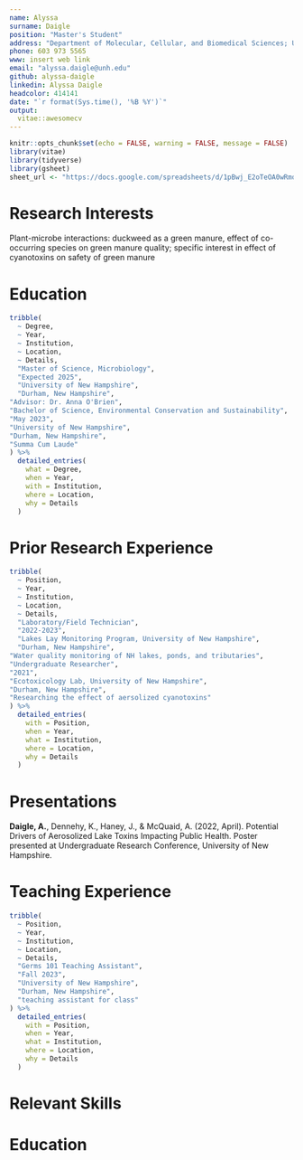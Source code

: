 ```yaml
---
name: Alyssa
surname: Daigle
position: "Master's Student"
address: "Department of Molecular, Cellular, and Biomedical Sciences; University of New Hampshire"
phone: 603 973 5565
www: insert web link
email: "alyssa.daigle@unh.edu"
github: alyssa-daigle
linkedin: Alyssa Daigle
headcolor: 414141
date: "`r format(Sys.time(), '%B %Y')`"
output:
  vitae::awesomecv
---
```


```r
knitr::opts_chunk$set(echo = FALSE, warning = FALSE, message = FALSE)
library(vitae)
library(tidyverse)
library(gsheet)
sheet_url <- "https://docs.google.com/spreadsheets/d/1pBwj_E2oTeOA0wRmqS0nxHKdIJkeSI-4U3SxY4tMPng/edit?usp=sharing"
```

# Research Interests 

Plant-microbe interactions: duckweed as a green manure, effect of co-occurring species on green manure quality; specific interest in effect of cyanotoxins on safety of green manure

# Education 

``` r
tribble(
  ~ Degree,
  ~ Year,
  ~ Institution,
  ~ Location,
  ~ Details,
  "Master of Science, Microbiology",
  "Expected 2025",
  "University of New Hampshire",
  "Durham, New Hampshire",
"Advisor: Dr. Anna O'Brien",
"Bachelor of Science, Environmental Conservation and Sustainability",
"May 2023",
"University of New Hampshire",
"Durham, New Hampshire",
"Summa Cum Laude"
) %>%
  detailed_entries(
    what = Degree,
    when = Year,
    with = Institution,
    where = Location,
    why = Details
  )
```

# Prior Research Experience

```r
tribble(
  ~ Position,
  ~ Year,
  ~ Institution,
  ~ Location,
  ~ Details,
  "Laboratory/Field Technician",
  "2022-2023",
  "Lakes Lay Monitoring Program, University of New Hampshire",
  "Durham, New Hampshire",
"Water quality monitoring of NH lakes, ponds, and tributaries",
"Undergraduate Researcher",
"2021",
"Ecotoxicology Lab, University of New Hampshire",
"Durham, New Hampshire",
"Researching the effect of aersolized cyanotoxins"
) %>%
  detailed_entries(
    with = Position,
    when = Year,
    what = Institution,
    where = Location,
    why = Details
  )
```

# Presentations
**Daigle, A.**, Dennehy, K., Haney, J., & McQuaid, A. (2022, April). Potential Drivers of Aerosolized Lake Toxins Impacting Public Health. Poster presented at Undergraduate Research Conference, University of New Hampshire.  
 

# Teaching Experience
``` r
tribble(
  ~ Position,
  ~ Year,
  ~ Institution,
  ~ Location,
  ~ Details,
  "Germs 101 Teaching Assistant",
  "Fall 2023",
  "University of New Hampshire",
  "Durham, New Hampshire",
  "teaching assistant for class"
) %>%
  detailed_entries(
    with = Position,
    when = Year,
    what = Institution,
    where = Location,
    why = Details
  )
```

# Relevant Skills


# Education 

<!-- # ``` {r education} -->
<!-- # Education <- gsheet::gsheet2tbl(sheet_url, sheet="Education") %>% -->
<!-- #   vitae::detailed_entries(what = Degree, -->
<!-- #                           when = Year, -->
<!-- #                           with = Institution,  -->
<!-- #                           where = Location,  -->
<!-- #                           why = Details) -->
<!-- #  -->